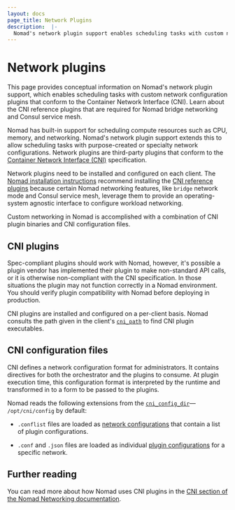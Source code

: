 ```yaml
---
layout: docs
page_title: Network Plugins
description:  |-
  Nomad's network plugin support enables scheduling tasks with custom network configuration plugins that conform to the Container Network Interface (CNI). Learn about the CNI reference plugins that are required for Nomad bridge networking and Consul service mesh.
---
```


# Network plugins

This page provides conceptual information on Nomad's network plugin support, which enables scheduling tasks with custom network configuration plugins that conform to the Container Network Interface (CNI). Learn about the CNI reference plugins that are required for Nomad bridge networking and Consul service mesh.

Nomad has built-in support for scheduling compute resources such as
CPU, memory, and networking. Nomad's network plugin support extends
this to allow scheduling tasks with purpose-created or specialty network
configurations. Network plugins are third-party plugins that conform to the
[Container Network Interface (CNI)][cni_spec] specification.

Network plugins need to be installed and configured on each client. The [Nomad
installation instructions][nomad_install] recommend installing the [CNI
reference plugins][cni_ref] because certain Nomad networking features, like
`bridge` network mode and Consul service mesh, leverage them to provide an
operating-system agnostic interface to configure workload networking.

Custom networking in Nomad is accomplished with a combination of CNI plugin
binaries and CNI configuration files.

## CNI plugins

Spec-compliant plugins should work with Nomad, however, it's possible a plugin
vendor has implemented their plugin to make non-standard API calls, or it is
otherwise non-compliant with the CNI specification. In those situations the
plugin may not function correctly in a Nomad environment. You should verify
plugin compatibility with Nomad before deploying in production.

CNI plugins are installed and configured on a per-client basis. Nomad consults
the path given in the client's [`cni_path`][] to find CNI plugin executables.

## CNI configuration files

CNI defines a network configuration format for administrators. It contains
directives for both the orchestrator and the plugins to consume.
At plugin execution time, this configuration format is interpreted by the
runtime and transformed in to a form to be passed to the plugins.

Nomad reads the following extensions from the [`cni_config_dir`][]—
`/opt/cni/config` by default:

* `.conflist` files are loaded as [network
  configurations][cni_spec_net_config] that contain a list of plugin
  configurations.

* `.conf` and `.json` files are loaded as individual [plugin
  configurations][cni_spec_plugin_config] for a specific network.

## Further reading

You can read more about how Nomad uses CNI plugins in the [CNI section of the
Nomad Networking documentation](/nomad/docs/networking/cni).

[3rd_party_cni]: https://www.cni.dev/docs/#3rd-party-plugins
[`cni_config_dir`]: /nomad/docs/configuration/client#cni_config_dir
[`cni_path`]: /nomad/docs/configuration/client#cni_path
[cni_ref]: https://github.com/containernetworking/plugins
[cni_spec]: https://www.cni.dev/docs/spec/
[cni_spec_net_config]: https://github.com/containernetworking/cni/blob/main/SPEC.md#configuration-format
[cni_spec_plugin_config]: https://github.com/containernetworking/cni/blob/main/SPEC.md#plugin-configuration-objects
[nomad_install]: /nomad/docs/deploy#linux-post-installation-steps
